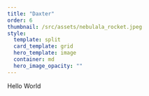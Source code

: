 ---
title: "Daxter"
order: 6
thumbnail: /src/assets/nebulala_rocket.jpeg
style:
  template: split
  card_template: grid
  hero_template: image
  container: md
  hero_image_opacity: ""
---

Hello World
